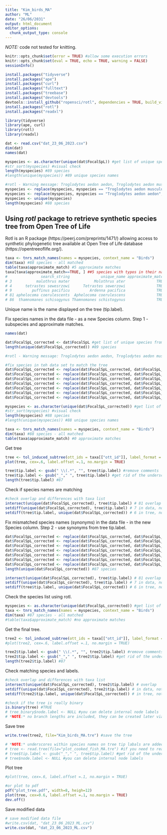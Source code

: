 ```yaml
---
title: "Kim_birds_MA"
author: "ML"
date: "26/06/2031"
output: html_document
editor_options: 
  chunk_output_type: console
---
```


*NOTE:* code not tested for knitting.   

```r
knitr::opts_chunk$set(error = TRUE) #allow some execution errors
knitr::opts_chunk$set(eval = TRUE, echo = TRUE, warning = FALSE)
sessionInfo()
```

```r
install.packages("tidyverse")
install.packages("ape")
install.packages("curl")
install.packages("fulltext")
install.packages("treebase")
install.packages("devtools")
devtools::install_github("ropensci/rotl", dependencies = TRUE, build_vignette=TRUE)
install.packages("rotl")
install.packages("readxl")
```

```r
library(tidyverse)
library(ape, curl)
library(rotl)
library(readxl)
```

```r
dat <- read.csv("dat_23_06_2023.csv")
dim(dat)
names(dat)

myspecies <- as.character(unique(dat$FocalSpL)) #get list of unique species from FocalSpL column
#str_sort(myspecies) #visual check
length(myspecies) #89 species
#length(unique(myspecies)) #89 unique species names

#rotl - Warning message: Troglodytes aedon aedon, Troglodytes aedon musculus are not matched - replace
myspecies <- replace(myspecies, myspecies == "Troglodytes aedon musculus", "Troglodytes musculus")
myspecies <- replace(myspecies, myspecies == "Troglodytes aedon aedon", "Troglodytes aedon")
myspecies <- unique(myspecies)
length(myspecies) #88 species
```

## Using *rotl* package to retrieve synthetic species tree from Open Tree of Life

Rotl is an R package (https://peerj.com/preprints/1471/) allowing access to synthetic phylogenetic tree available at Open Tree of Life database (https://opentreeoflife.org/).   

```r
taxa <- tnrs_match_names(names = myspecies, context_name = "Birds")
dim(taxa) #88 species - all matched
table(taxa$approximate_match) #5 approximate matches
taxa[taxa$approximate_match==TRUE, ] ##5 species with typos in their names - fix in the main data set!
#               search_string              unique_name approximate_match  ott_id is_synonym flags number_matches
# 3           malothrus mater           Molothrus ater              TRUE  213450      FALSE                    1
# 4      tetrastes sewesrzowi      Tetrastes sewerzowi              TRUE 3596073      FALSE                    1
# 9         puffinus pacificu         Ardenna pacifica              TRUE  471653      FALSE                    1
# 81 aphelocoma coerulescents  Aphelocoma coerulescens              TRUE  175629      FALSE                    1
# 86  thamnomanes schisogynus Thamnomanes schistogynus              TRUE  381762      FALSE                    1
```

Unique name is the name displayed on the tree (tip.label).

Fix species names in the data file - as a new Species column. Step 1 - subspecies and approximate matches.    

```r
names(dat)

dat$FocalSpL_corrected <- dat$FocalSpL #get list of unique species from FocalSpL column
length(unique(dat$FocalSpL_corrected)) #89 species

#rotl - Warning message: Troglodytes aedon aedon, Troglodytes aedon musculus are not matched - replace

#fix species in teh data set to match the tree
dat$FocalSpL_corrected <- replace(dat$FocalSpL_corrected, dat$FocalSpL_corrected == "Troglodytes aedon musculus", "Troglodytes musculus")
dat$FocalSpL_corrected <- replace(dat$FocalSpL_corrected, dat$FocalSpL_corrected == "Troglodytes aedon aedon", "Troglodytes aedon")
dat$FocalSpL_corrected <- replace(dat$FocalSpL_corrected, dat$FocalSpL_corrected == "Malothrus mater", "Molothrus ater")
dat$FocalSpL_corrected <- replace(dat$FocalSpL_corrected, dat$FocalSpL_corrected == "Tetrastes sewesrzowi", "Tetrastes sewerzowi")
dat$FocalSpL_corrected <- replace(dat$FocalSpL_corrected, dat$FocalSpL_corrected == "Puffinus pacificu", "Ardenna pacifica")
dat$FocalSpL_corrected <- replace(dat$FocalSpL_corrected, dat$FocalSpL_corrected == "Aphelocoma coerulescents", "Aphelocoma coerulescens")
dat$FocalSpL_corrected <- replace(dat$FocalSpL_corrected, dat$FocalSpL_corrected == "Thamnomanes schisogynus", "Thamnomanes schistogynus")

myspecies <- as.character(unique(dat$FocalSpL_corrected)) #get list of unique species from FocalSpL column
#str_sort(myspecies) #visual check
length(myspecies) #88 species
#length(unique(myspecies)) #88 unique species names
```


```r
taxa <- tnrs_match_names(names = myspecies, context_name = "Birds")
dim(taxa) #88 species - all matched
table(taxa$approximate_match) #0 approximate matches
```

Get tree 

```r
tree <- tol_induced_subtree(ott_ids = taxa[["ott_id"]], label_format = "name")  
plot(tree, cex=.6, label.offset =.1, no.margin = TRUE)

tree$tip.label <- gsub(" \\(.*", "", tree$tip.label) #remove comments
tree$tip.label <- gsub("_"," ", tree$tip.label) #get rid of the underscores
length(tree$tip.label) #87
```

Check if species names are matching

```r
#check overlap and differences with taxa list
intersect(unique(dat$FocalSpL_corrected), tree$tip.label) # 81 overlap
setdiff(unique(dat$FocalSpL_corrected), tree$tip.label) # 7 in data, not in tree - mostly synonyms
setdiff(tree$tip.label, unique(dat$FocalSpL_corrected)) # 6 in tree, not in data - mostly synonyms```
```

Fix mismatched species names (synonyms) in the data file - in the new Species column. Step 2 - use synonyms from tree tip.label.

```r
dat$FocalSpL_corrected <- replace(dat$FocalSpL_corrected, dat$FocalSpL_corrected == "Vermivora celata", "Leiothlypis celata")
dat$FocalSpL_corrected <- replace(dat$FocalSpL_corrected, dat$FocalSpL_corrected == "Oreothlypis celata", "Leiothlypis celata")
dat$FocalSpL_corrected <- replace(dat$FocalSpL_corrected, dat$FocalSpL_corrected == "Parus montanus", "Poecile montanus")
dat$FocalSpL_corrected <- replace(dat$FocalSpL_corrected, dat$FocalSpL_corrected == "Oceanodroma leucorhoa", "Hydrobates leucorhous")
dat$FocalSpL_corrected <- replace(dat$FocalSpL_corrected, dat$FocalSpL_corrected == "Anas strepera", "Mareca strepera")
dat$FocalSpL_corrected <- replace(dat$FocalSpL_corrected, dat$FocalSpL_corrected == "Columbina squammata", "Scardafella squammata")
dat$FocalSpL_corrected <- replace(dat$FocalSpL_corrected, dat$FocalSpL_corrected == "Parus ater", "Periparus ater")
length(unique(dat$FocalSpL_corrected)) #87 species

intersect(unique(dat$FocalSpL_corrected), tree$tip.label) # 81 overlap
setdiff(unique(dat$FocalSpL_corrected), tree$tip.label) # 7 in data, not in tree - mostly synonyms
setdiff(tree$tip.label, unique(dat$FocalSpL_corrected)) # 6 in tree, not in data - mostly synonyms
```

Check the species list using rotl.   

```r
myspecies <- as.character(unique(dat$FocalSpL_corrected)) #get list of unique species from FocalSpL_corrected column
taxa <- tnrs_match_names(names = myspecies, context_name = "Birds")
dim(taxa) #87 species - all matched
#table(taxa$approximate_match) #no approximate matches
```

Get the final tree.  

```r
tree2 <- tol_induced_subtree(ott_ids = taxa[["ott_id"]], label_format = "name")  
#plot(tree2, cex=.6, label.offset =.1, no.margin = TRUE)

tree2$tip.label <- gsub(" \\(.*", "", tree2$tip.label) #remove comments
tree2$tip.label <- gsub("_"," ", tree2$tip.label) #get rid of the underscores
length(tree2$tip.label) #87
```

Check matching species and labels.

```r

#check overlap and differences with taxa list
intersect(unique(dat$FocalSpL_corrected), tree2$tip.label) # overlap
setdiff(unique(dat$FocalSpL_corrected), tree2$tip.label) # in data, not in tree - mostly synonyms
setdiff(tree2$tip.label, unique(dat$FocalSpL_corrected)) # in tree, not in data - mostly synonyms

#check if the tree is really binary 
is.binary(tree) #TRUE
# tree_binary$node.label <- NULL #you can delete internal node labels
# *NOTE:* no branch lengths are included, they can be created later via simulations.   
```

Save tree

```r
write.tree(tree2, file="Kim_birds_MA.tre") #save the tree

# *NOTE:* underscores within species names on tree tip labals are added automatically
# tree <- read.tree(file="plot_cooked_fish_MA.tre") #if you need to read in the tree
# tree$tip.label <- gsub("_"," ", tree$tip.label) #get rid of the underscores
# tree$node.label <- NULL #you can delete internal node labels
```

Plot tree

```r
#plot(tree, cex=.6, label.offset =.1, no.margin = TRUE)

#or plot to pdf
pdf("plot_tree.pdf", width=8, heigh=12)
plot(tree, cex=0.6, label.offset =.1, no.margin = TRUE)
dev.off()
```


Save modified data

```r
# save modified data file
#write.csv(dat, "dat_23_06_2023_ML.csv")
write.csv(dat, "dat_23_06_2023_ML.csv")
```
